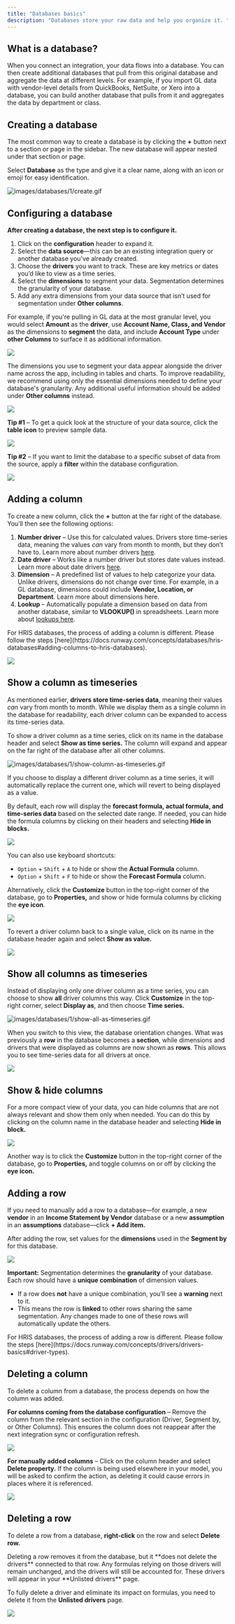 ```yaml
---
title: "Databases basics"
description: "Databases store your raw data and help you organize it. "
---
```


## What is a database?

When you connect an integration, your data flows into a database. You can then create additional databases that pull from this original database and aggregate the data at different levels. For example, if you import GL data with vendor-level details from QuickBooks, NetSuite, or Xero into a database, you can build another database that pulls from it and aggregates the data by department or class.

## Creating a database

The most common way to create a database is by clicking the **\+** button next to a section or page in the sidebar. The new database will appear nested under that section or page.

Select **Database** as the type and give it a clear name, along with an icon or emoji for easy identification.

![images/databases/1/create.gif](/images/databases/1/create.gif)

## Configuring a database

**After creating a database, the next step is to configure it.**

1. Click on the **configuration** header to expand it.
2. Select the **data source**—this can be an existing integration query or another database you've already created.
3. Choose the **drivers** you want to track. These are key metrics or dates you’d like to view as a time series.
4. Select the **dimensions** to segment your data. Segmentation determines the granularity of your database.
5. Add any extra dimensions from your data source that isn’t used for segmentation under **Other columns**.

For example, if you're pulling in GL data at the most granular level, you would select **Amount** as the **driver**, use **Account Name, Class, and Vendor** as the dimensions to **segment** the data, and include **Account Type** under **other Columns** to surface it as additional information.

![](/images/databases-config.png)

The dimensions you use to segment your data appear alongside the driver name across the app, including in tables and charts. To improve readability, we recommend using only the essential dimensions needed to define your database's granularity. Any additional useful information should be added under **Other columns** instead.

![](/images/dimensions-pills.png)

**Tip #1** – To get a quick look at the structure of your data source, click the **table icon** to preview sample data.

![](/images/databases-config-preview.png)

**Tip #2** – If you want to limit the database to a specific subset of data from the source, apply a **filter** within the database configuration.

![](/images/databases-config-filters.png)

## Adding a column

To create a new column, click the **\+** button at the far right of the database. You’ll then see the following options:

1. **Number driver** – Use this for calculated values. Drivers store time-series data, meaning the values _can_ vary from month to month, but they don’t have to. Learn more about number drivers [here](https://docs.runway.com/concepts/drivers/drivers-basics#driver-types).
2. **Date driver** – Works like a number driver but stores date values instead. Learn more about date drivers [here](https://docs.runway.com/concepts/drivers/drivers-basics#driver-types).
3. **Dimension** – A predefined list of values to help categorize your data. Unlike drivers, dimensions do not change over time. For example, in a GL database, dimensions could include **Vendor, Location, or Department**. Learn more about dimensions here.
4. **Lookup** – Automatically populate a dimension based on data from another database, similar to **VLOOKUP()** in spreadsheets. Learn more about [lookups here](https://docs.runway.com/guides/modeling/lookups).

<Note>
  For HRIS databases, the process of adding a column is different. Please follow the steps [here](https://docs.runway.com/concepts/databases/hris-databases#adding-columns-to-hris-databases).
</Note>

![](/images/databases-new-column@2x.png)

## Show a column as timeseries

As mentioned earlier, **drivers store time-series data**, meaning their values _can_ vary from month to month. While we display them as a single column in the database for readability, each driver column can be expanded to access its time-series data.

To show a driver column as a time series, click on its name in the database header and select **Show as time series.** The column will expand and appear on the far right of the database after all other columns.

![images/databases/1/show-column-as-timeseries.gif](/images/databases/1/show-column-as-timeseries.gif)

<Note>
  If you choose to display a different driver column as a time series, it will automatically replace the current one, which will revert to being displayed as a value.
</Note>

By default, each row will display the **forecast formula, actual formula, and time-series data** based on the selected date range. If needed, you can hide the formula columns by clicking on their headers and selecting **Hide in blocks.**

![](/images/databases-hide-column.png)

You can also use keyboard shortcuts:

- `Option` \+  `Shift` \+ `A` to hide or show the **Actual Formula** column.
- `Option` \+  `Shift` \+ `F` to hide or show the **Forecast Formula** column.

Alternatively, click the **Customize** button in the top-right corner of the database, go to **Properties,** and show or hide formula columns by clicking the **eye icon**.

![](/images/databases-properties.png)

To revert a driver column back to a single value, click on its name in the database header again and select **Show as value.**

![](/images/databases-show-as-value.png)

## Show all columns as timeseries

Instead of displaying only one driver column as a time series, you can choose to show **all** driver columns this way. Click **Customize** in the top-right corner, select **Display as**, and then choose **Time series.**

![images/databases/1/show-all-as-timeseries.gif](/images/databases/1/show-all-as-timeseries.gif)

When you switch to this view, the database orientation changes. What was previously a **row** in the database becomes a **section**, while dimensions and drivers that were displayed as columns are now shown as **rows**. This allows you to see time-series data for all drivers at once.

![](/images/database-as-timeseries.png)

## Show & hide columns

For a more compact view of your data, you can hide columns that are not always relevant and show them only when needed. You can do this by clicking on the column name in the database header and selecting **Hide in block.**

![](/images/database-hide-in-block.png)

Another way is to click the **Customize** button in the top-right corner of the database, go to **Properties,** and toggle columns on or off by clicking the **eye icon.**

## Adding a row

If you need to manually add a row to a database—for example, a new **vendor** in an **Income Statement by Vendor** database or a new **assumption** in an **assumptions** database—click **\+ Add item.**

After adding the row, set values for the **dimensions** used in the **Segment by** for this database.

![](/images/database-add-row.png)

**Important:** Segmentation determines the **granularity** of your database. Each row should have a **unique combination** of dimension values.

- If a row does **not** have a unique combination, you’ll see a **warning** next to it.
- This means the row is **linked** to other rows sharing the same segmentation. Any changes made to one of these rows will automatically update the others.

<Note>
  For HRIS databases, the process of adding a row is different. Please follow the steps [here](https://docs.runway.com/concepts/drivers/drivers-basics#driver-types).
</Note>

## Deleting a column

To delete a column from a database, the process depends on how the column was added.

**For columns coming from the database configuration** – Remove the column from the relevant section in the configuration (Driver, Segment by, or Other Columns). This ensures the column does not reappear after the next integration sync or configuration refresh.

![](/images/database-remove-from-config.png)

**For manually added columns** – Click on the column header and select **Delete property.** If the column is being used elsewhere in your model, you will be asked to confirm the action, as deleting it could cause errors in places where it is referenced.

![](/images/database-delete-property.png)

## Deleting a row

To delete a row from a database, **right-click** on the row and select **Delete row.**

<Warning>
  Deleting a row removes it from the database, but it **does not delete the drivers** connected to that row. Any formulas relying on those drivers will remain unchanged, and the drivers will still be accounted for. These drivers will appear in your **Unlisted drivers** page.
</Warning>

To fully delete a driver and eliminate its impact on formulas, you need to delete it from the **Unlisted drivers** page.

![](/images/unlisted.png)